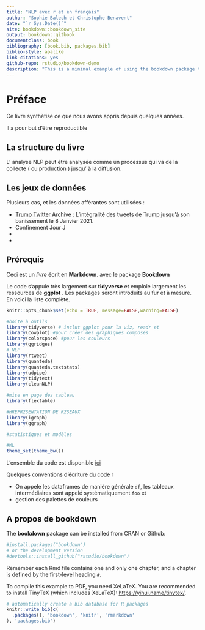 ```yaml
--- 
title: "NLP avec r et en français"
author: "Sophie Balech et Christophe Benavent"
date: "`r Sys.Date()`"
site: bookdown::bookdown_site
output: bookdown::gitbook
documentclass: book
bibliography: [book.bib, packages.bib]
biblio-style: apalike
link-citations: yes
github-repo: rstudio/bookdown-demo
description: "This is a minimal example of using the bookdown package to write a book. The output format for this example is bookdown::gitbook."
---
```


# Préface

Ce livre synthètise ce que nous avons appris depuis quelques années.

Il a pour but d'être reproductible


## La structure du livre

L' analyse NLP peut être analysée comme un processus qui va de la collecte ( ou production ) jusqu' à la diffusion. 

## Les jeux de données 

Plusieurs cas, et les données afférantes sont utilisées : 

* [Trump Twitter Archive](https://www.thetrumparchive.com/) : L'intégralité des tweets de Trump jusqu'à son banissement le 8 Janvier 2021.
* Confinement Jour J
*
*

## Prérequis

Ceci est un _livre_ écrit en **Markdown**. avec le package **Bookdown** 

Le code s'appuie très largement sur **tidyverse** et emploie largement les ressources de **ggplot** . Les packages seront introduits au fur et à mesure. En voici la liste complète.


```r
knitr::opts_chunk$set(echo = TRUE, message=FALSE,warning=FALSE)

#boite à outils
library(tidyverse) # inclut ggplot pour la viz, readr et 
library(cowplot) #pour créer des graphiques composés
library(colorspace) #pour les couleurs
library(ggridges)
# NLP
library(rtweet)
library(quanteda)
library(quanteda.textstats)
library(udpipe)
library(tidytext)
library(cleanNLP)

#mise en page des tableau
library(flextable)

#HREPR2SENTATION DE R2SEAUX
library(igraph)
library(ggraph)

#statistiques et modèles

#ML
theme_set(theme_bw())

```

L'ensemble du code est disponible [ici]()

Quelques conventions d'écriture du code r

 * On appele les dataframes  de manière générale `df`, les tableaux intermédiaires sont appelé systématiquement `foo` et 
 * gestion des palettes de couleurs

## A propos de bookdown


The **bookdown** package can be installed from CRAN or Github:

```r
#install.packages("bookdown")
# or the development version
#devtools::install_github("rstudio/bookdown")
```

Remember each Rmd file contains one and only one chapter, and a chapter is defined by the first-level heading `#`.

To compile this example to PDF, you need XeLaTeX. You are recommended to install TinyTeX (which includes XeLaTeX): <https://yihui.name/tinytex/>.

```r
# automatically create a bib database for R packages
knitr::write_bib(c(
  .packages(), 'bookdown', 'knitr', 'rmarkdown'
), 'packages.bib')
```
